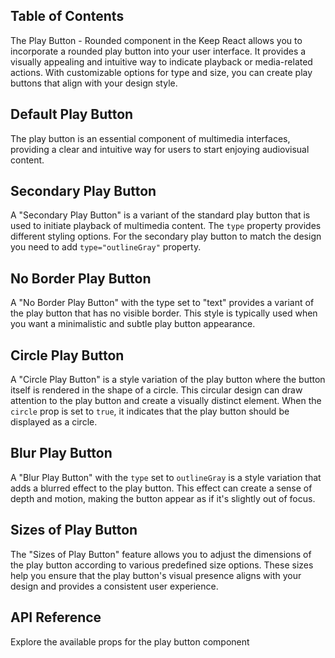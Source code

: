 

## Table of Contents

The Play Button - Rounded component in the Keep React allows you to incorporate a rounded play button into your user interface. It provides a visually appealing and intuitive way to indicate playback or media-related actions. With customizable options for type and size, you can create play buttons that align with your design style.

## Default Play Button

The play button is an essential component of multimedia interfaces, providing a clear and intuitive way for users to start enjoying audiovisual content.

<CodePreview github="PlayButton" code={DefaultPlayButtonCode}>
  <DefaultPlayButton />
</CodePreview>

## Secondary Play Button

A "Secondary Play Button" is a variant of the standard play button that is used to initiate playback of multimedia content. The `type` property provides different styling options. For the secondary play button to match the design you need to add `type="outlineGray"` property.

<CodePreview github="PlayButton" code={SecondaryPlayButtonCode}>
  <SecondaryPlayButton />
</CodePreview>

## No Border Play Button

A "No Border Play Button" with the type set to "text" provides a variant of the play button that has no visible border. This style is typically used when you want a minimalistic and subtle play button appearance.

<CodePreview github="PlayButton" code={NoBorderPlayButtonCode}>
  <NoBorderPlayButton />
</CodePreview>

## Circle Play Button

A "Circle Play Button" is a style variation of the play button where the button itself is rendered in the shape of a circle. This circular design can draw attention to the play button and create a visually distinct element. When the `circle` prop is set to `true`, it indicates that the play button should be displayed as a circle.

<CodePreview github="PlayButton" code={CirclePlayButtonCode}>
  <CirclePlayButton />
</CodePreview>

## Blur Play Button

A "Blur Play Button" with the `type` set to `outlineGray` is a style variation that adds a blurred effect to the play button. This effect can create a sense of depth and motion, making the button appear as if it's slightly out of focus.

<CodePreview github="PlayButton" code={BlurPlayButtonCode}>
  <BlurPlayButton />
</CodePreview>

## Sizes of Play Button

The "Sizes of Play Button" feature allows you to adjust the dimensions of the play button according to various predefined size options. These sizes help you ensure that the play button's visual presence aligns with your design and provides a consistent user experience.

<CodePreview github="PlayButton" code={SizesPlayButtonCode}>
  <SizesPlayButton />
</CodePreview>

## API Reference

Explore the available props for the play button component

<ComponentApi data={playButtonApiData} />
